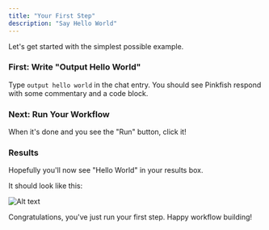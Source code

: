 ```yaml
---
title: "Your First Step"
description: "Say Hello World"
---
```


Let's get started with the simplest possible example.

### First: Write "Output Hello World"

Type `output hello world` in the chat entry. You should see Pinkfish respond with some commentary and a code block.

### Next: Run Your Workflow

When it's done and you see the "Run" button, click it!

### Results

Hopefully you'll now see "Hello World" in your results box.

It should look like this:

![Alt text](/images/examples/helloworld.2.png "hello world")

Congratulations, you've just run your first step.
Happy workflow building!
